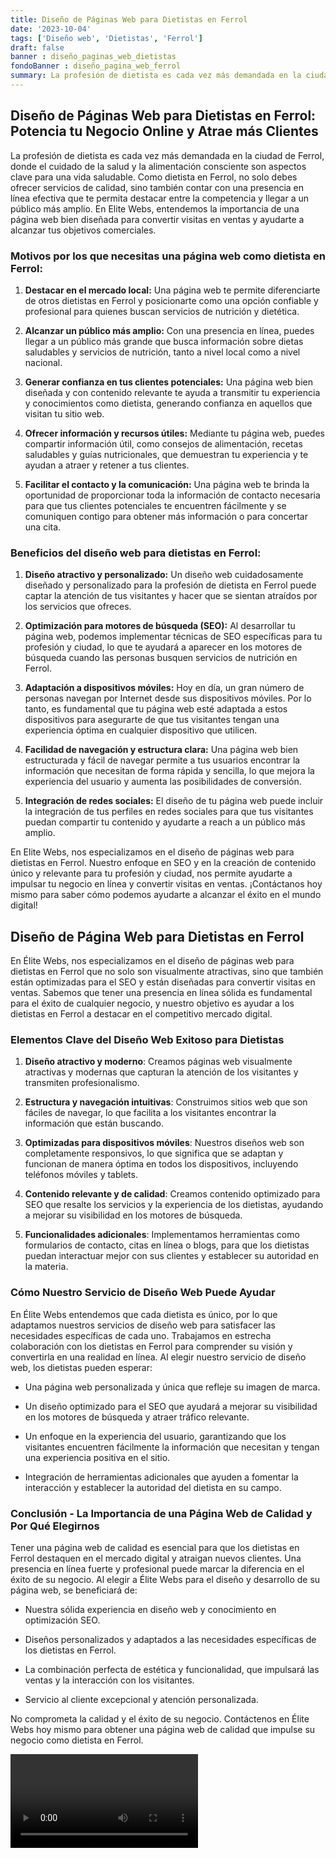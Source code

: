 ```yaml
---
title: Diseño de Páginas Web para Dietistas en Ferrol
date: '2023-10-04'
tags: ['Diseño web', 'Dietistas', 'Ferrol']
draft: false
banner : diseño_paginas_web_dietistas
fondoBanner : diseño_pagina_web_ferrol
summary: La profesión de dietista es cada vez más demandada en la ciudad de Ferrol, donde el cuidado de la salud y la alimentación consciente son aspectos clave para una vida saludable. Como dietista en Ferrol, no solo debes ofrecer servicios de calidad, sino también contar con una presencia en línea efectiva que te permita destacar entre la competencia y llegar a un público más amplio. En Elite Webs, entendemos la importancia de una página web bien diseñada para convertir visitas en ventas y ayudarte a alcanzar tus objetivos comerciales.
---
```


## **Diseño de Páginas Web para Dietistas en Ferrol: Potencia tu Negocio Online y Atrae más Clientes**

La profesión de dietista es cada vez más demandada en la ciudad de Ferrol, donde el cuidado de la salud y la alimentación consciente son aspectos clave para una vida saludable. Como dietista en Ferrol, no solo debes ofrecer servicios de calidad, sino también contar con una presencia en línea efectiva que te permita destacar entre la competencia y llegar a un público más amplio. En Elite Webs, entendemos la importancia de una página web bien diseñada para convertir visitas en ventas y ayudarte a alcanzar tus objetivos comerciales.

### **Motivos por los que necesitas una página web como dietista en Ferrol:**

1. **Destacar en el mercado local:** Una página web te permite diferenciarte de otros dietistas en Ferrol y posicionarte como una opción confiable y profesional para quienes buscan servicios de nutrición y dietética.

2. **Alcanzar un público más amplio:** Con una presencia en línea, puedes llegar a un público más grande que busca información sobre dietas saludables y servicios de nutrición, tanto a nivel local como a nivel nacional.

3. **Generar confianza en tus clientes potenciales:** Una página web bien diseñada y con contenido relevante te ayuda a transmitir tu experiencia y conocimientos como dietista, generando confianza en aquellos que visitan tu sitio web.

4. **Ofrecer información y recursos útiles:** Mediante tu página web, puedes compartir información útil, como consejos de alimentación, recetas saludables y guías nutricionales, que demuestran tu experiencia y te ayudan a atraer y retener a tus clientes.

5. **Facilitar el contacto y la comunicación:** Una página web te brinda la oportunidad de proporcionar toda la información de contacto necesaria para que tus clientes potenciales te encuentren fácilmente y se comuniquen contigo para obtener más información o para concertar una cita.

### **Beneficios del diseño web para dietistas en Ferrol:**

1. **Diseño atractivo y personalizado:** Un diseño web cuidadosamente diseñado y personalizado para la profesión de dietista en Ferrol puede captar la atención de tus visitantes y hacer que se sientan atraídos por los servicios que ofreces.

2. **Optimización para motores de búsqueda (SEO):** Al desarrollar tu página web, podemos implementar técnicas de SEO específicas para tu profesión y ciudad, lo que te ayudará a aparecer en los motores de búsqueda cuando las personas busquen servicios de nutrición en Ferrol.

3. **Adaptación a dispositivos móviles:** Hoy en día, un gran número de personas navegan por Internet desde sus dispositivos móviles. Por lo tanto, es fundamental que tu página web esté adaptada a estos dispositivos para asegurarte de que tus visitantes tengan una experiencia óptima en cualquier dispositivo que utilicen.

4. **Facilidad de navegación y estructura clara:** Una página web bien estructurada y fácil de navegar permite a tus usuarios encontrar la información que necesitan de forma rápida y sencilla, lo que mejora la experiencia del usuario y aumenta las posibilidades de conversión.

5. **Integración de redes sociales:** El diseño de tu página web puede incluir la integración de tus perfiles en redes sociales para que tus visitantes puedan compartir tu contenido y ayudarte a reach a un público más amplio.

En Elite Webs, nos especializamos en el diseño de páginas web para dietistas en Ferrol. Nuestro enfoque en SEO y en la creación de contenido único y relevante para tu profesión y ciudad, nos permite ayudarte a impulsar tu negocio en línea y convertir visitas en ventas. ¡Contáctanos hoy mismo para saber cómo podemos ayudarte a alcanzar el éxito en el mundo digital!

<GifSeo />

<Cta />

## Diseño de Página Web para Dietistas en Ferrol

En Élite Webs, nos especializamos en el diseño de páginas web para dietistas en Ferrol que no solo son visualmente atractivas, sino que también están optimizadas para el SEO y están diseñadas para convertir visitas en ventas. Sabemos que tener una presencia en línea sólida es fundamental para el éxito de cualquier negocio, y nuestro objetivo es ayudar a los dietistas en Ferrol a destacar en el competitivo mercado digital.

### Elementos Clave del Diseño Web Exitoso para Dietistas

1. **Diseño atractivo y moderno**: Creamos páginas web visualmente atractivas y modernas que capturan la atención de los visitantes y transmiten profesionalismo.

2. **Estructura y navegación intuitivas**: Construimos sitios web que son fáciles de navegar, lo que facilita a los visitantes encontrar la información que están buscando.

3. **Optimizadas para dispositivos móviles**: Nuestros diseños web son completamente responsivos, lo que significa que se adaptan y funcionan de manera óptima en todos los dispositivos, incluyendo teléfonos móviles y tablets.

4. **Contenido relevante y de calidad**: Creamos contenido optimizado para SEO que resalte los servicios y la experiencia de los dietistas, ayudando a mejorar su visibilidad en los motores de búsqueda.

5. **Funcionalidades adicionales**: Implementamos herramientas como formularios de contacto, citas en línea o blogs, para que los dietistas puedan interactuar mejor con sus clientes y establecer su autoridad en la materia.

### Cómo Nuestro Servicio de Diseño Web Puede Ayudar

En Élite Webs entendemos que cada dietista es único, por lo que adaptamos nuestros servicios de diseño web para satisfacer las necesidades específicas de cada uno. Trabajamos en estrecha colaboración con los dietistas en Ferrol para comprender su visión y convertirla en una realidad en línea. Al elegir nuestro servicio de diseño web, los dietistas pueden esperar:

- Una página web personalizada y única que refleje su imagen de marca.

- Un diseño optimizado para el SEO que ayudará a mejorar su visibilidad en los motores de búsqueda y atraer tráfico relevante.

- Un enfoque en la experiencia del usuario, garantizando que los visitantes encuentren fácilmente la información que necesitan y tengan una experiencia positiva en el sitio.

- Integración de herramientas adicionales que ayuden a fomentar la interacción y establecer la autoridad del dietista en su campo.

### Conclusión - La Importancia de una Página Web de Calidad y Por Qué Elegirnos

Tener una página web de calidad es esencial para que los dietistas en Ferrol destaquen en el mercado digital y atraigan nuevos clientes. Una presencia en línea fuerte y profesional puede marcar la diferencia en el éxito de su negocio. Al elegir a Élite Webs para el diseño y desarrollo de su página web, se beneficiará de:

- Nuestra sólida experiencia en diseño web y conocimiento en optimización SEO.

- Diseños personalizados y adaptados a las necesidades específicas de los dietistas en Ferrol.

- La combinación perfecta de estética y funcionalidad, que impulsará las ventas y la interacción con los visitantes.

- Servicio al cliente excepcional y atención personalizada.

No comprometa la calidad y el éxito de su negocio. Contáctenos en Élite Webs hoy mismo para obtener una página web de calidad que impulse su negocio como dietista en Ferrol.

<Video />

<CtaBot job='Dietistas' city='Ferrol'/>

<Gmaps query='Ferrol+españa+maps' />